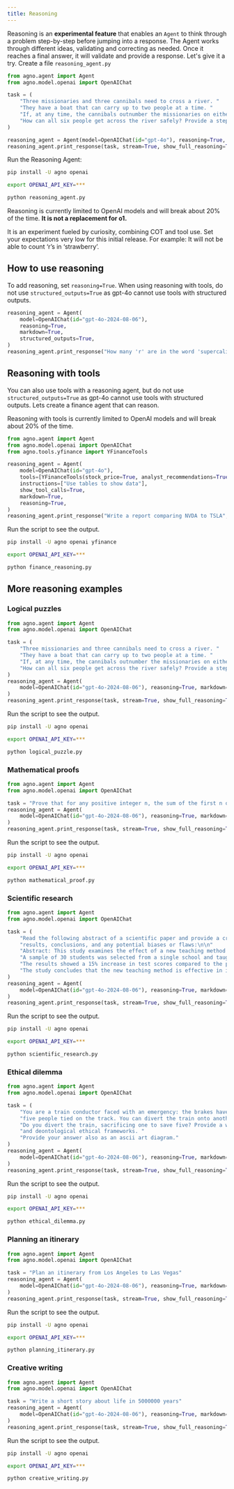 ```yaml
---
title: Reasoning
---
```


Reasoning is an **experimental feature** that enables an `Agent` to think through a problem step-by-step before jumping into a response. The Agent works through different ideas, validating and correcting as needed. Once it reaches a final answer, it will validate and provide a response. Let's give it a try. Create a file `reasoning_agent.py`

```python reasoning_agent.py
from agno.agent import Agent
from agno.model.openai import OpenAIChat

task = (
    "Three missionaries and three cannibals need to cross a river. "
    "They have a boat that can carry up to two people at a time. "
    "If, at any time, the cannibals outnumber the missionaries on either side of the river, the cannibals will eat the missionaries. "
    "How can all six people get across the river safely? Provide a step-by-step solution and show the solutions as an ascii diagram"
)

reasoning_agent = Agent(model=OpenAIChat(id="gpt-4o"), reasoning=True, markdown=True, structured_outputs=True)
reasoning_agent.print_response(task, stream=True, show_full_reasoning=True)
```

Run the Reasoning Agent:

```bash
pip install -U agno openai

export OPENAI_API_KEY=***

python reasoning_agent.py
```

<Warning>

Reasoning is currently limited to OpenAI models and will break about 20% of the time. **It is not a replacement for o1.**

It is an experiment fueled by curiosity, combining COT and tool use. Set your expectations very low for this initial release. For example: It will not be able to count ‘r’s in ‘strawberry’.
</Warning>

## How to use reasoning

To add reasoning, set `reasoning=True`. When using reasoning with tools, do not use `structured_outputs=True` as gpt-4o cannot use tools with structured outputs.

```python
reasoning_agent = Agent(
    model=OpenAIChat(id="gpt-4o-2024-08-06"),
    reasoning=True,
    markdown=True,
    structured_outputs=True,
)
reasoning_agent.print_response("How many 'r' are in the word 'supercalifragilisticexpialidocious'?", stream=True, show_full_reasoning=True)
```

## Reasoning with tools

You can also use tools with a reasoning agent, but do not use `structured_outputs=True` as gpt-4o cannot use tools with structured outputs. Lets create a finance agent that can reason.

<Warning>

Reasoning with tools is currently limited to OpenAI models and will break about 20% of the time.

</Warning>

```python finance_reasoning.py
from agno.agent import Agent
from agno.model.openai import OpenAIChat
from agno.tools.yfinance import YFinanceTools

reasoning_agent = Agent(
    model=OpenAIChat(id="gpt-4o"),
    tools=[YFinanceTools(stock_price=True, analyst_recommendations=True, company_info=True, company_news=True)],
    instructions=["Use tables to show data"],
    show_tool_calls=True,
    markdown=True,
    reasoning=True,
)
reasoning_agent.print_response("Write a report comparing NVDA to TSLA", stream=True, show_full_reasoning=True)
```

Run the script to see the output.

```bash
pip install -U agno openai yfinance

export OPENAI_API_KEY=***

python finance_reasoning.py
```

## More reasoning examples

### Logical puzzles

```python logical_puzzle.py
from agno.agent import Agent
from agno.model.openai import OpenAIChat

task = (
    "Three missionaries and three cannibals need to cross a river. "
    "They have a boat that can carry up to two people at a time. "
    "If, at any time, the cannibals outnumber the missionaries on either side of the river, the cannibals will eat the missionaries. "
    "How can all six people get across the river safely? Provide a step-by-step solution and show the solutions as an ascii diagram"
)
reasoning_agent = Agent(
    model=OpenAIChat(id="gpt-4o-2024-08-06"), reasoning=True, markdown=True, structured_outputs=True
)
reasoning_agent.print_response(task, stream=True, show_full_reasoning=True)
```

Run the script to see the output.

```bash
pip install -U agno openai

export OPENAI_API_KEY=***

python logical_puzzle.py
```

### Mathematical proofs

```python mathematical_proof.py
from agno.agent import Agent
from agno.model.openai import OpenAIChat

task = "Prove that for any positive integer n, the sum of the first n odd numbers is equal to n squared. Provide a detailed proof."
reasoning_agent = Agent(
    model=OpenAIChat(id="gpt-4o-2024-08-06"), reasoning=True, markdown=True, structured_outputs=True
)
reasoning_agent.print_response(task, stream=True, show_full_reasoning=True)
```

Run the script to see the output.

```bash
pip install -U agno openai

export OPENAI_API_KEY=***

python mathematical_proof.py
```

### Scientific research

```python scientific_research.py
from agno.agent import Agent
from agno.model.openai import OpenAIChat

task = (
    "Read the following abstract of a scientific paper and provide a critical evaluation of its methodology,"
    "results, conclusions, and any potential biases or flaws:\n\n"
    "Abstract: This study examines the effect of a new teaching method on student performance in mathematics. "
    "A sample of 30 students was selected from a single school and taught using the new method over one semester. "
    "The results showed a 15% increase in test scores compared to the previous semester. "
    "The study concludes that the new teaching method is effective in improving mathematical performance among high school students."
)
reasoning_agent = Agent(
    model=OpenAIChat(id="gpt-4o-2024-08-06"), reasoning=True, markdown=True, structured_outputs=True
)
reasoning_agent.print_response(task, stream=True, show_full_reasoning=True)
```

Run the script to see the output.

```bash
pip install -U agno openai

export OPENAI_API_KEY=***

python scientific_research.py
```

### Ethical dilemma

```python ethical_dilemma.py
from agno.agent import Agent
from agno.model.openai import OpenAIChat

task = (
    "You are a train conductor faced with an emergency: the brakes have failed, and the train is heading towards "
    "five people tied on the track. You can divert the train onto another track, but there is one person tied there. "
    "Do you divert the train, sacrificing one to save five? Provide a well-reasoned answer considering utilitarian "
    "and deontological ethical frameworks. "
    "Provide your answer also as an ascii art diagram."
)
reasoning_agent = Agent(
    model=OpenAIChat(id="gpt-4o-2024-08-06"), reasoning=True, markdown=True, structured_outputs=True
)
reasoning_agent.print_response(task, stream=True, show_full_reasoning=True)
```

Run the script to see the output.

```bash
pip install -U agno openai

export OPENAI_API_KEY=***

python ethical_dilemma.py
```

### Planning an itinerary


```python planning_itinerary.py
from agno.agent import Agent
from agno.model.openai import OpenAIChat

task = "Plan an itinerary from Los Angeles to Las Vegas"
reasoning_agent = Agent(
    model=OpenAIChat(id="gpt-4o-2024-08-06"), reasoning=True, markdown=True, structured_outputs=True
)
reasoning_agent.print_response(task, stream=True, show_full_reasoning=True)
```

Run the script to see the output.

```bash
pip install -U agno openai

export OPENAI_API_KEY=***

python planning_itinerary.py
```

### Creative writing

```python creative_writing.py
from agno.agent import Agent
from agno.model.openai import OpenAIChat

task = "Write a short story about life in 5000000 years"
reasoning_agent = Agent(
    model=OpenAIChat(id="gpt-4o-2024-08-06"), reasoning=True, markdown=True, structured_outputs=True
)
reasoning_agent.print_response(task, stream=True, show_full_reasoning=True)
```

Run the script to see the output.

```bash
pip install -U agno openai

export OPENAI_API_KEY=***

python creative_writing.py
```
